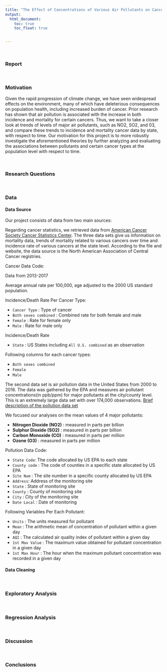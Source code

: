 ```yaml
---
title: "The Effect of Concentrations of Various Air Pollutants on Cancer Prevalence at the State Level over Time"
output: 
  html_document:
    toc: true
    toc_float: true


---
```


&nbsp;

### **Report**

&nbsp;

### Motivation

Given the rapid progression of climate change, we have seen widespread effects on the environment, many of which have deleterious consequences on population health, including increased burden of cancer. Prior research has shown that air pollution is associated with the increase in both incidence and mortality for certain cancers.  Thus, we want to take a closer look at trends of levels of major air pollutants, such as NO2, SO2, and 03, and compare these trends to incidence and mortality cancer data by state, with respect to time. Our motivation for this project is to more robustly investigate the aforementioned theories by further analyzing and evaluating the associations between pollutants and certain cancer types at the population level with respect to time.

&nbsp;

### Research Questions 

&nbsp;

### Data 

#### Data Source

Our project consists of data from two main sources: 

Regarding cancer statistics, we retrieved data from [American Cancer Society Cancer Statistics Center](https://cancerstatisticscenter.cancer.org/#!/). The three data sets give us information on mortality data, trends of mortality related to various cancers over time and incidence rate of various cancers at the state level. According to the file and website, the data source is the North American Association of Central Cancer registries. 

Cancer Data Code:

Data from 2013-2017

Average annual rate per 100,000, age adjusted to the 2000 US standard population.

Incidence/Death Rate Per Cancer Type:

- `Cancer Type` : Type of cancer
- `Both sexes combined` : Combined rate for both female and male
- `Female` : Rate for female only
- `Male` : Rate for male only

Incidence/Death Rate 

- `State` : US States including `All U.S. combined` as an observation

Following columns for each cancer types:

- `Both sexes combined`
- `Female`
- `Male`



The second data set is air pollution data in the United States from 2000 to 2016. The data was gathered by the EPA and measures air pollutant concentrations(in ppb/ppm) for major pollutants at the city/county level. This is an extremely large data set with over 174,000 observations.
[Brief description of the pollution data set](https://data.world/data-society/us-air-pollution-data)

We focused our analyses on the mean values of 4 major pollutants:

- **Nitrogen Dioxide (NO2)** : measured in parts per billion
- **Sulphur Dioxide (SO2)** : measured in parts per billion
- **Carbon Monoxide (CO)** : measured in parts per million
- **Ozone (O3)** : measured in parts per million

Pollution Data Code:

- `State Code `: The code allocated by US EPA to each state
- `County code` : The code of counties in a specific state allocated by US EPA
- `Site Num` : The site number in a specific county allocated by US EPA
- `Address`: Address of the monitoring site
- `State` : State of monitoring site
- `County` : County of monitoring site
- `City` : City of the monitoring site
- `Date Local` : Date of monitoring

Following Variables Per Each Pollutant:

- `Units` : The units measured for pollutant
- `Mean` : The arithmetic mean of concentration of pollutant within a given day
- `AQI` : The calculated air quality index of pollutant within a given day
- `1st Max Value` : The maximum value obtained for pollutant concentration in a given day
- `1st Max Hour` : The hour when the maximum pollutant concentration was recorded in a given day


#### Data Cleaning


&nbsp;

### Exploratory Analysis

&nbsp;

### Regression Analysis

&nbsp;

### Discussion

&nbsp;

### Conclusions



